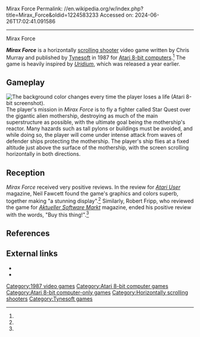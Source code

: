 Mirax Force
Permalink: //en.wikipedia.org/w/index.php?title=Mirax_Force&oldid=1224583233
Accessed on: 2024-06-26T17:02:41.091586



------
Mirax Force
{{short description|1987 video game}}
{{Infobox video game
| title = Mirax Force
| image = Mirax_Force_Cover_Art.jpg
| caption = 
| released = 1987
| designer = 
| programmer = 
| composer = 
| publisher = [[Tynesoft]]<br>[[Zeppelin Games]]
| developer = Chris Murray<ref name="giantlist"/> 
| platforms = [[Atari 8-bit]]
| genre = [[Scrolling shooter]]
}}

'''''Mirax Force''''' is a horizontally [[scrolling shooter]] video game written by Chris Murray and published by [[Tynesoft]] in 1987 for [[Atari 8-bit computers]].<ref name="giantlist"/> The game is heavily inspired by ''[[Uridium]]'', which was released a year earlier.{{Citation needed |date=April 2024}}

==Gameplay==
[[File:Mirax_Force_Atari_8-bit_PAL_screenshot.png|thumb|left|The background color changes every time the player loses a life (Atari 8-bit screenshot).]]
The player's mission in ''Mirax Force'' is to fly a fighter called Star Quest over the gigantic alien mothership, destroying as much of the main superstructure as possible, with the ultimate goal being the mothership's reactor. Many hazards such as tall pylons or buildings must be avoided, and while doing so, the player will come under intense attack from waves of defender ships protecting the mothership. The player's ship flies at a fixed altitude just above the surface of the mothership, with the screen scrolling horizontally in both directions.

==Reception==
''Mirax Force'' received very positive reviews. In the review for ''[[Atari User]]'' magazine, Neil Fawcett found the game's graphics and colors superb, together making "a stunning display".<ref name="atariuser"/> Similarly, Robert Fripp, who reviewed the game for ''[[Aktueller Software Markt]]'' magazine, ended his positive review with the words, "Buy this thing!".<ref name="asm"/>

==References==
{{reflist|refs=
<ref name="giantlist">{{cite web|title=The Giant List of Classic Game Programmers|url=https://dadgum.com/giantlist/|last1=Hague|first1=James}}</ref>
<ref name="atariuser">{{cite journal |title=Star rating |journal=Atari User |date=January 1988 |page=15 |url=https://archive.org/details/atari-user-uk-magazine-33/page/n13/mode/2upr}}</ref>
<ref name="asm">{{cite journal |title=XL-tauglich! |journal=Aktueller Software Markt |date=June–July 1988 |page=45 |url=http://archive.org/details/asm_magazine-1988-67/page/n43/mode/2up}}</ref>
}}

== External links ==
* {{atarimania|id=6722}}
* {{MobyGames|id=/mirax-force}}

[[Category:1987 video games]]
[[Category:Atari 8-bit computer games]]
[[Category:Atari 8-bit computer-only games]]
[[Category:Horizontally scrolling shooters]]
[[Category:Tynesoft games]]